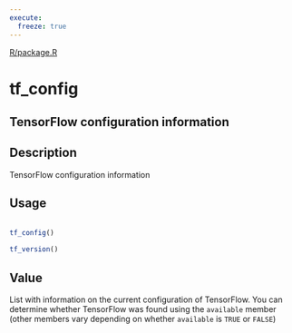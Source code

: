 ```yaml
---
execute:
  freeze: true
---
```


[R/package.R](https://github.com/rstudio/tensorflow//blob/main/R/package.R#L129) 

# tf_config

## TensorFlow configuration information

## Description
 TensorFlow configuration information 


## Usage
```r
 
tf_config() 
 
tf_version() 
```




## Value
 List with information on the current configuration of TensorFlow. You can determine whether TensorFlow was found using the `available` member (other members vary depending on whether `available` is `TRUE` or `FALSE`) 




